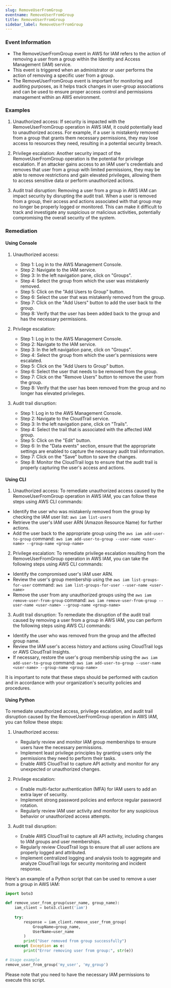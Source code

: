 ```yaml
--- 
slug: RemoveUserFromGroup
eventname: RemoveUserFromGroup
title: RemoveUserFromGroup
sidebar_label: RemoveUserFromGroup
---
```

                       
### Event Information

- The RemoveUserFromGroup event in AWS for IAM refers to the action of removing a user from a group within the Identity and Access Management (IAM) service.
- This event is triggered when an administrator or user performs the action of removing a specific user from a group.
- The RemoveUserFromGroup event is important for monitoring and auditing purposes, as it helps track changes in user-group associations and can be used to ensure proper access control and permissions management within an AWS environment.


### Examples

1. Unauthorized access: If security is impacted with the RemoveUserFromGroup operation in AWS IAM, it could potentially lead to unauthorized access. For example, if a user is mistakenly removed from a group that grants them necessary permissions, they may lose access to resources they need, resulting in a potential security breach.

2. Privilege escalation: Another security impact of the RemoveUserFromGroup operation is the potential for privilege escalation. If an attacker gains access to an IAM user's credentials and removes that user from a group with limited permissions, they may be able to remove restrictions and gain elevated privileges, allowing them to access sensitive data or perform unauthorized actions.

3. Audit trail disruption: Removing a user from a group in AWS IAM can impact security by disrupting the audit trail. When a user is removed from a group, their access and actions associated with that group may no longer be properly logged or monitored. This can make it difficult to track and investigate any suspicious or malicious activities, potentially compromising the overall security of the system.

### Remediation

#### Using Console

1. Unauthorized access:
   - Step 1: Log in to the AWS Management Console.
   - Step 2: Navigate to the IAM service.
   - Step 3: In the left navigation pane, click on "Groups".
   - Step 4: Select the group from which the user was mistakenly removed.
   - Step 5: Click on the "Add Users to Group" button.
   - Step 6: Select the user that was mistakenly removed from the group.
   - Step 7: Click on the "Add Users" button to add the user back to the group.
   - Step 8: Verify that the user has been added back to the group and has the necessary permissions.

2. Privilege escalation:
   - Step 1: Log in to the AWS Management Console.
   - Step 2: Navigate to the IAM service.
   - Step 3: In the left navigation pane, click on "Groups".
   - Step 4: Select the group from which the user's permissions were escalated.
   - Step 5: Click on the "Add Users to Group" button.
   - Step 6: Select the user that needs to be removed from the group.
   - Step 7: Click on the "Remove Users" button to remove the user from the group.
   - Step 8: Verify that the user has been removed from the group and no longer has elevated privileges.

3. Audit trail disruption:
   - Step 1: Log in to the AWS Management Console.
   - Step 2: Navigate to the CloudTrail service.
   - Step 3: In the left navigation pane, click on "Trails".
   - Step 4: Select the trail that is associated with the affected IAM group.
   - Step 5: Click on the "Edit" button.
   - Step 6: In the "Data events" section, ensure that the appropriate settings are enabled to capture the necessary audit trail information.
   - Step 7: Click on the "Save" button to save the changes.
   - Step 8: Monitor the CloudTrail logs to ensure that the audit trail is properly capturing the user's access and actions.

#### Using CLI

1. Unauthorized access: To remediate unauthorized access caused by the RemoveUserFromGroup operation in AWS IAM, you can follow these steps using AWS CLI commands:

- Identify the user who was mistakenly removed from the group by checking the IAM user list: `aws iam list-users`
- Retrieve the user's IAM user ARN (Amazon Resource Name) for further actions.
- Add the user back to the appropriate group using the `aws iam add-user-to-group` command: `aws iam add-user-to-group --user-name <user-name> --group-name <group-name>`

2. Privilege escalation: To remediate privilege escalation resulting from the RemoveUserFromGroup operation in AWS IAM, you can take the following steps using AWS CLI commands:

- Identify the compromised user's IAM user ARN.
- Review the user's group membership using the `aws iam list-groups-for-user` command: `aws iam list-groups-for-user --user-name <user-name>`
- Remove the user from any unauthorized groups using the `aws iam remove-user-from-group` command: `aws iam remove-user-from-group --user-name <user-name> --group-name <group-name>`

3. Audit trail disruption: To remediate the disruption of the audit trail caused by removing a user from a group in AWS IAM, you can perform the following steps using AWS CLI commands:

- Identify the user who was removed from the group and the affected group name.
- Review the IAM user's access history and actions using CloudTrail logs or AWS CloudTrail Insights.
- If necessary, restore the user's group membership using the `aws iam add-user-to-group` command: `aws iam add-user-to-group --user-name <user-name> --group-name <group-name>`

It is important to note that these steps should be performed with caution and in accordance with your organization's security policies and procedures.

#### Using Python

To remediate unauthorized access, privilege escalation, and audit trail disruption caused by the RemoveUserFromGroup operation in AWS IAM, you can follow these steps:

1. Unauthorized access:
   - Regularly review and monitor IAM group memberships to ensure users have the necessary permissions.
   - Implement least privilege principles by granting users only the permissions they need to perform their tasks.
   - Enable AWS CloudTrail to capture API activity and monitor for any unexpected or unauthorized changes.

2. Privilege escalation:
   - Enable multi-factor authentication (MFA) for IAM users to add an extra layer of security.
   - Implement strong password policies and enforce regular password rotation.
   - Regularly review IAM user activity and monitor for any suspicious behavior or unauthorized access attempts.

3. Audit trail disruption:
   - Enable AWS CloudTrail to capture all API activity, including changes to IAM groups and user memberships.
   - Regularly review CloudTrail logs to ensure that all user actions are properly logged and attributed.
   - Implement centralized logging and analysis tools to aggregate and analyze CloudTrail logs for security monitoring and incident response.

Here's an example of a Python script that can be used to remove a user from a group in AWS IAM:

```python
import boto3

def remove_user_from_group(user_name, group_name):
    iam_client = boto3.client('iam')
    
    try:
        response = iam_client.remove_user_from_group(
            GroupName=group_name,
            UserName=user_name
        )
        print("User removed from group successfully")
    except Exception as e:
        print("Error removing user from group:", str(e))

# Usage example
remove_user_from_group('my_user', 'my_group')
```

Please note that you need to have the necessary IAM permissions to execute this script.


 
